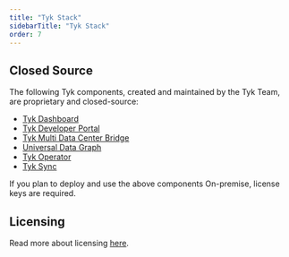 ```yaml
---
title: "Tyk Stack"
sidebarTitle: "Tyk Stack"
order: 7
---
```



<OssProductListInclude/>

## Closed Source

The following Tyk components, created and maintained by the Tyk Team, are proprietary and closed-source:

* [Tyk Dashboard](tyk-dashboard)
* [Tyk Developer Portal](tyk-developer-portal)
* [Tyk Multi Data Center Bridge](api-management/mdcb#managing-geographically-distributed-gateways-to-minimize-latency-and-protect-data-sovereignty)
* [Universal Data Graph](api-management/data-graph#overview)
* [Tyk Operator](api-management/automations/operator#what-is-tyk-operator)
* [Tyk Sync](api-management/automations/sync)

If you plan to deploy and use the above components On-premise, license keys are required.

## Licensing
Read more about licensing [here](apim#licensing).